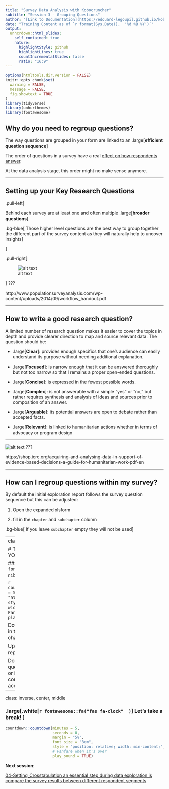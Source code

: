 ```yaml
---
title: "Survey Data Analysis with Kobocruncher"
subtitle: "Session 3 - Grouping Questions"
author: "[Link to Documentation](https://edouard-legoupil.github.io/kobocruncher/) -- [Link to Previous Session](02-Relabeling.html) -- [Link to Next Session](04-Setting_Crosstabulation.html)  "
date: "Training Content as of `r format(Sys.Date(),  '%d %B %Y')`"
output:
  unhcrdown::html_slides:
    self_contained: true
    nature:
      highlightStyle: github
      highlightLines: true
      countIncrementalSlides: false
      ratio: "16:9"
---
```


```r
options(htmltools.dir.version = FALSE)
knitr::opts_chunk$set(
  warning = FALSE,
  message = FALSE,
  fig.showtext = TRUE
)
library(tidyverse)
library(unhcrthemes)
library(fontawesome)
```

## Why do you need to regroup questions?

The way questions are grouped in your form are linked to an .large[__efficient question sequence__]

The order of questions in a survey  have a real [effect on how respondents answer](https://www.qualtrics.com/experience-management/research/question-sequence-flow-style/).  

At the data analysis stage, this order might no make sense anymore. 

---

## Setting up your Key Research Questions

.pull-left[
 
 Behind each survey are at least one and often multiple .large[__broader questions__]. 
 
 
 .bg-blue[
 Those higher level questions are the best way to group together the different part of the survey content as they will naturally help to uncover insights
] 




]

.pull-right[


![alt text](../../inst/research.jpeg)

]
???

http://www.populationsurveyanalysis.com/wp-content/uploads/2014/09/workflow_handout.pdf

---

## How to write a good research question?

A limited number of research question makes it easier to cover the topics in depth  and provide clearer direction to map and source relevant data. The question should be:

 * .large[__Clear__]:   provides enough specifics that one’s audience can easily understand its purpose without needing additional explanation.	

 * .large[__Focused__]: is narrow enough that it can be answered thoroughly but not too narrow so that I remains a proper open-ended questions.	

 * .large[__Concise__]: is expressed in the fewest possible words.	

 * .large[__Complex__]: is not answerable with a simple “yes” or “no,” but rather requires synthesis and analysis of ideas and sources prior to composition of an answer.

 * .large[__Arguable__]: its potential answers are open to debate rather than accepted facts.

 * .large[__Relevant__]: is linked to humanitarian actions whether in terms of advocacy or program design

---


![alt text](../../inst/question.png)
???

https://shop.icrc.org/acquiring-and-analysing-data-in-support-of-evidence-based-decisions-a-guide-for-humanitarian-work-pdf-en 

---

## How can I regroup questions within my survey?


By default the initial exploration report follows the survey question sequence but this can be adjusted:


 1. Open the expanded xlsform 
 
 2. fill in the `chapter` and `subchapter` column
 
 
 .bg-blue[
If you leave `subchapter` empty they will not be used
]   


---
class: inverse, center, middle

# TIME TO PRACTISE ON YOUR OWN! 

###  .large[.white[`r fontawesome::fa("fas fa-pen-nib"  )  `] **5 minutes! **] 

```r
countdown::countdown(minutes = 5,
                     seconds = 0,
                     margin = "5%",
                     font_size = "8em",
                     style = "position: relative; width: min-content;",
                     # Fanfare when it's over
                     play_sound = TRUE)
```

 Download again locally and fill in the chapter and sub-chapter column
 
 Upload and knit again your report


Do not hesitate to raise your questions in the [ticket system](https://github.com/Edouard-Legoupil/kobocruncher/issues/new) or in the chat so the training content can be improved accordingly! 
 
---
class: inverse, center, middle



### .large[.white[`r fontawesome::fa("fas fa-clock"  )  `] **Let's take a break! **] 
 
```r
countdown::countdown(minutes = 5,
                     seconds = 0,
                     margin = "5%",
                     font_size = "8em",
                     style = "position: relative; width: min-content;",
                     # Fanfare when it's over
                     play_sound = TRUE)
```


__Next session__: 

[04-Setting_Crosstabulation an essential step during data exploration is compare the survey results between different respondent segments](04-Setting_Crosstabulation.html)
